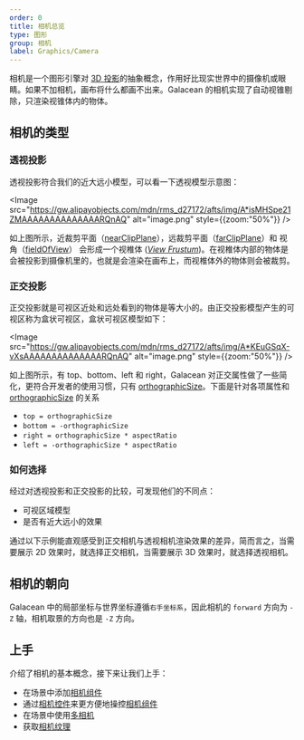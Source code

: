 ```yaml
---
order: 0
title: 相机总览
type: 图形
group: 相机
label: Graphics/Camera
---
```


相机是一个图形引擎对 [3D 投影](https://en.wikipedia.org/wiki/3D_projection)的抽象概念，作用好比现实世界中的摄像机或眼睛。如果不加相机，画布将什么都画不出来。Galacean 的相机实现了自动视锥剔除，只渲染视锥体内的物体。

## 相机的类型

### 透视投影

透视投影符合我们的近大远小模型，可以看一下透视模型示意图：

<Image src="https://gw.alipayobjects.com/mdn/rms_d27172/afts/img/A*isMHSpe21ZMAAAAAAAAAAAAAARQnAQ" alt="image.png" style={{zoom:"50%"}} />

如上图所示，近裁剪平面（[nearClipPlane](/apis/core/#Camera-nearClipPlane)），远裁剪平面（[farClipPlane](/apis/core/#Camera-farClipPlane)）和 视角（[fieldOfView](/apis/core/#Camera-fieldOfView)） 会形成一个视椎体 ([_View Frustum_](https://en.wikipedia.org/wiki/Viewing_frustum))。在视椎体内部的物体是会被投影到摄像机里的，也就是会渲染在画布上，而视椎体外的物体则会被裁剪。

### 正交投影

正交投影就是可视区近处和远处看到的物体是等大小的。由正交投影模型产生的可视区称为盒状可视区，盒状可视区模型如下：

<Image src="https://gw.alipayobjects.com/mdn/rms_d27172/afts/img/A*KEuGSqX-vXsAAAAAAAAAAAAAARQnAQ" alt="image.png" style={{zoom:"50%"}} />

如上图所示，有 top、bottom、left 和 right，Galacean 对正交属性做了一些简化，更符合开发者的使用习惯，只有 [orthographicSize](/apis/core/#Camera-orthographicSize)。下面是针对各项属性和 [orthographicSize](/apis/core/#Camera-orthographicSize) 的关系

- `top = orthographicSize`
- `bottom = -orthographicSize`
- `right = orthographicSize * aspectRatio`
- `left = -orthographicSize * aspectRatio`

### 如何选择

经过对透视投影和正交投影的比较，可发现他们的不同点：

- 可视区域模型
- 是否有近大远小的效果

通过以下示例能直观感受到正交相机与透视相机渲染效果的差异，简而言之，当需要展示 2D 效果时，就选择正交相机，当需要展示 3D 效果时，就选择透视相机。

## 相机的朝向

Galacean 中的局部坐标与世界坐标遵循`右手坐标系`，因此相机的 `forward` 方向为 `-Z` 轴，相机取景的方向也是 `-Z` 方向。

## 上手

介绍了相机的基本概念，接下来让我们上手：

- 在场景中添加[相机组件](/docs/graphics/camera/component/)
- 通过[相机控件](/docs/graphics/camera/control/)来更方便地操控[相机组件](/docs/graphics/camera/component/)
- 在场景中使用[多相机](/docs/graphics/camera/multiCamera/)
- 获取[相机纹理](/docs/graphics/camera/texture/)
